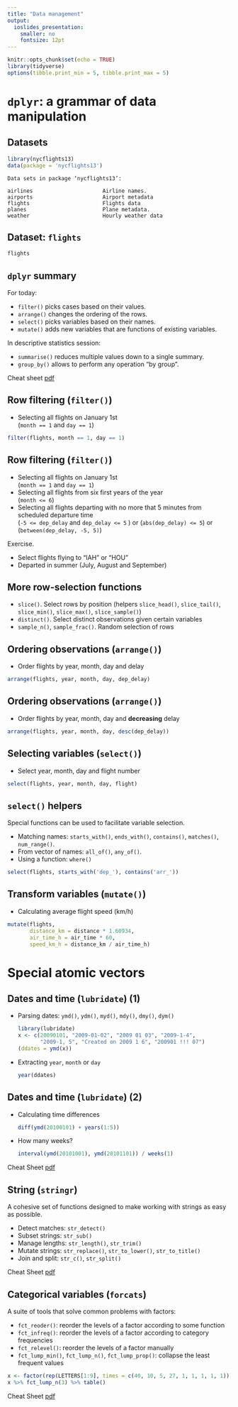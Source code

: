 ```yaml
---
title: "Data management"
output: 
  ioslides_presentation: 
    smaller: no
    fontsize: 12pt
---
```


```r
knitr::opts_chunk$set(echo = TRUE)
library(tidyverse)
options(tibble.print_min = 5, tibble.print_max = 5)
```

# `dplyr`: a grammar of data manipulation

## Datasets {.smaller}

```r
library(nycflights13)
data(package = 'nycflights13')
```

```
Data sets in package ‘nycflights13’:

airlines                      Airline names.
airports                      Airport metadata
flights                       Flights data
planes                        Plane metadata.
weather                       Hourly weather data
```

## Dataset: `flights` {.smaller}

```r
flights
```

## `dplyr` summary

For today:

* `filter()` picks cases based on their values.
* `arrange()` changes the ordering of the rows.
* `select()` picks variables based on their names.
* `mutate()` adds new variables that are functions of existing variables.

In descriptive statistics session:

* `summarise()` reduces multiple values down to a single summary.
* `group_by()` allows to perform any operation “by group”.

Cheat sheet [pdf](https://github.com/rstudio/cheatsheets/raw/main/data-transformation.pdf)

## Row filtering (`filter()`)  {.smaller}

* <div class="green2">Selecting all flights on January 1st</div>(`month == 1` and `day == 1`)

```r
filter(flights, month == 1, day == 1)
```

## Row filtering (`filter()`) {.smaller data-background=#CCE5FF}

* <div class="green2">Selecting all flights on January 1st</div>(`month == 1` and `day == 1`)
* <div class="green2">Selecting all flights from six first years of the year</div>(`month <= 6`)
* <div class="green2">Selecting all flights departing with no more that 5 minutes from scheduled departure time</div>(`-5 <= dep_delay` and `dep_delay <= 5` ) or (`abs(dep_delay) <= 5`) or (`between(dep_delay, -5, 5)`)

Exercise.

* <div class="blue2">Select flights flying to "IAH" or "HOU"</div>
* <div class="blue2">Departed in summer (July, August and September)</div>

## More row-selection functions {.smaller}

* `slice()`. Select rows by position (helpers `slice_head()`, `slice_tail()`, `slice_min()`, `slice_max()`, `slice_sample()`)
* `distinct()`. Select distinct observations given certain variables
* `sample_n()`, `sample_frac()`. Random selection of rows

## Ordering observations (`arrange()`) {.smaller}

* Order flights by year, month, day and delay

```r
arrange(flights, year, month, day, dep_delay)
```

## Ordering observations (`arrange()`) {.smaller}

* Order flights by year, month, day and __decreasing__ delay

```r
arrange(flights, year, month, day, desc(dep_delay))
```

## Selecting variables (`select()`) {.smaller}

* Select year, month, day and flight number

```r
select(flights, year, month, day, flight)
```

## `select()` helpers {.smaller}

Special functions can be used to facilitate variable selection.

* Matching names: `starts_with()`, `ends_with()`, `contains()`, `matches()`, `num_range()`. 
* From vector of names: `all_of()`, `any_of()`. 
* Using a function: `where()`

```r
select(flights, starts_with('dep_'), contains('arr_'))
```

## Transform variables (`mutate()`) {.smaller}

* Calculating average flight speed (km/h)

```r
mutate(flights,
       distance_km = distance * 1.60934,
       air_time_h = air_time * 60,
       speed_km_h = distance_km / air_time_h)
```

# Special atomic vectors

## Dates and time (`lubridate`) (1) {.smaller}

* Parsing dates: `ymd()`, `ydm()`, `myd()`, `mdy()`, `dmy()`, `dym()`

    ```r
    library(lubridate)
    x <- c(20090101, "2009-01-02", "2009 01 03", "2009-1-4",
           "2009-1, 5", "Created on 2009 1 6", "200901 !!! 07")
    (ddates = ymd(x))
    ```

* Extracting `year`, `month` or `day`

    ```r
    year(ddates)
    ```

## Dates and time (`lubridate`) (2) {.smaller}

* Calculating time differences

    ```r
    diff(ymd(20100101) + years(1:5))
    ```

* How many weeks?
    
    ```r
    interval(ymd(20101001), ymd(20101101)) / weeks(1)
    ```


Cheat Sheet [pdf](https://rawgit.com/rstudio/cheatsheets/master/lubridate.pdf)


## String (`stringr`)

A cohesive set of functions designed to make working with strings as easy as possible.

* Detect matches: `str_detect()`
* Subset strings: `str_sub()`
* Manage lengths: `str_length()`, `str_trim()`
* Mutate strings: `str_replace()`, `str_to_lower()`, `str_to_title()`
* Join and split: `str_c()`, `str_split()`

Cheat Sheet [pdf](https://raw.githubusercontent.com/rstudio/cheatsheets/master/strings.pdf)

## Categorical variables (`forcats`)

A suite of tools that solve common problems with factors:

* `fct_reoder()`: reorder the levels of a factor according to some function
* `fct_infreq()`: reorder the levels of a factor according to category frequencies
* `fct_relevel()`: reorder the levels of a factor manually
* `fct_lump_min()`, `fct_lump_n()`, `fct_lump_prop()`: collapse the least frequent values

```r
x <- factor(rep(LETTERS[1:9], times = c(40, 10, 5, 27, 1, 1, 1, 1, 1)))
x %>% fct_lump_n(3) %>% table()
```

Cheat Sheet [pdf](https://raw.githubusercontent.com/rstudio/cheatsheets/master/factors.pdf)
